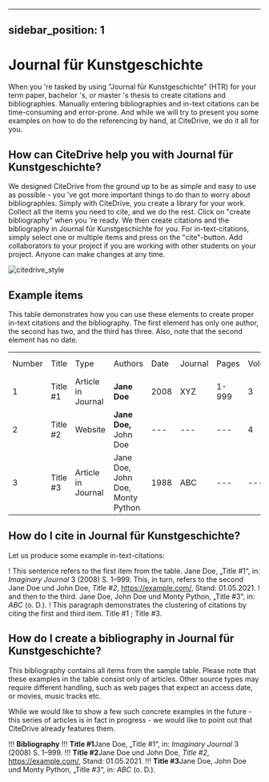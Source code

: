 
---
sidebar_position: 1
---

# Journal für Kunstgeschichte

When you 're tasked by using "Journal für Kunstgeschichte" (HTR) for your term paper, bachelor 's, or master 's thesis to create citations and bibliographies.
Manually entering bibliographies and in-text citations can be time-consuming and error-prone. And while we will try to present you some examples on how to do the referencing by hand, at CiteDrive, we do it all for you.

<!---
## About  Journal für Kunstgeschichte

* Title: Journal für Kunstgeschichte
* Short Title (Id): HTR)
* Authors: Journal für Kunstgeschichte
* Download: Journal für Kunstgeschichte
 --->

## How can CiteDrive help you with Journal für Kunstgeschichte?

We designed CiteDrive from the ground up to be as simple and easy to use as possible - you 've got more important things to do than to worry about bibliographies. Simply with CiteDrive, you create a library for your work. Collect all the items you need to cite, and we do the rest. Click on "create bibliography" when you 're ready. We then create citations and the bibliography in Journal für Kunstgeschichte for you. For in-text-citations, simply select one or multiple items and press on the "cite"-button. Add collaborators to your project if you are working with other students on your project. Anyone can make changes at any time.


![citedrive_style](images/journal-fur-kunstgeschichte.svg "Choose Journal für Kunstgeschichte in the CiteDrive App")


## Example items

This table demonstrates how you can use these elements to create proper in-text citations and the bibliography. The first element has only one author, the second has two, and the third has three. Also, note that the second element has no date.


<table>
  <tr>
   <td>Number
   </td>
   <td>Title
   </td>
   <td>Type
   </td>
   <td>Authors
   </td>
   <td>Date
   </td>
   <td>Journal
   </td>
   <td>Pages
   </td>
   <td>Volume
   </td>
   <td>Issue
   </td>
   <td>Access Date
   </td>
  </tr>
  <tr>
   <td>1
   </td>
   <td>Title #1
   </td>
   <td>Article in Journal
   </td>
   <td><strong>Jane Doe</strong>
   </td>
   <td>2008
   </td>
   <td>XYZ
   </td>
   <td>1-999
   </td>
   <td>3
   </td>
   <td>2
   </td>
   <td>--
   </td>
  </tr>
  <tr>
   <td>
2
   </td>
   <td>Title #2
   </td>
   <td>Website
   </td>
   <td><strong>Jane Doe, </strong>John Doe
   </td>
   <td>---
   </td>
   <td>---
   </td>
   <td>---
   </td>
   <td>4
   </td>
   <td>---
   </td>
   <td>2020-05-01
   </td>
  </tr>
  <tr>
   <td>3
   </td>
   <td>Title #3
   </td>
   <td>Article in Journal
   </td>
   <td>Jane Doe, John Doe, Monty Python
   </td>
   <td>1988
   </td>
   <td>ABC
   </td>
   <td>---
   </td>
   <td>---
   </td>
   <td>16
   </td>
   <td>---
   </td>
  </tr>
</table>



## How do I cite in  Journal für Kunstgeschichte?

Let us produce some example in-text-citations:

! This sentence refers to the first item from the table. Jane Doe, „Title #1“, in: <i>Imaginary Journal</i> 3 (2008) S. 1–999. This, in turn, refers to the second Jane Doe und John  Doe, <i>Title #2</i>, <https://example.com/>, Stand: 01.05.2021.
! and then to the third.  Jane Doe, John Doe und Monty Python, „Title #3“, in: <i>ABC</i> (o. D.).
! This paragraph demonstrates the clustering of citations by citing the first and third item. Title #1 ; Title #3.



## How do I create a bibliography in Journal für Kunstgeschichte?

This bibliography contains all items from the sample table. Please note that these examples in the table consist only of articles. Other source types may require different handling, such as web pages that expect an access date, or movies, music tracks etc.

While we would like to show a few such concrete examples in the future - this series of articles is in fact in progress - we would like to point out that CiteDrive already features them.


!!! **Bibliography**
!!! <b>Title #1</b>Jane Doe, „Title #1“, in: <i>Imaginary Journal</i> 3 (2008) S. 1–999.
!!! <b>Title #2</b>Jane Doe und John  Doe, <i>Title #2</i>, <https://example.com/>, Stand: 01.05.2021.
!!! <b>Title #3</b>Jane Doe, John Doe und Monty Python, „Title #3“, in: <i>ABC</i> (o. D.).


```
        